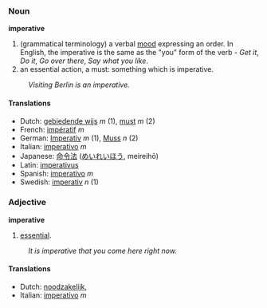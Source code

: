 ===Noun===
'''imperative'''

#(grammatical terminology) a verbal [[mood]] expressing an order.  In English, the imperative is the same as the "you" form of the verb - ''Get it'', ''Do it'', ''Go over there'', ''Say what you like''.
#an essential action, a must: something which is imperative.
:''Visiting Berlin is an imperative.''

====Translations====
*Dutch: [[gebiedende wijs]] ''m'' (1), [[must]] ''m'' (2)
*French: [[impératif]] ''m''
*German: [[Imperativ]] ''m'' (1), [[Muss]] ''n'' (2)
*Italian: [[imperativo]] ''m''
*Japanese: [[命令法]] ([[めいれいほう]], meireihō)
*Latin: [[imperativus]]
*Spanish: [[imperativo]] ''m''
*Swedish: [[imperativ]] ''n'' (1)

===Adjective===
'''imperative'''

# [[essential]].
:''It is imperative that you come here right now.''

====Translations====
*Dutch: [[noodzakelijk]], 
*Italian: [[imperativo]] ''m''